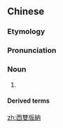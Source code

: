 {{also|西双版纳}}
==Chinese==
{{zh-forms|s=西双版纳}}
{{wikipedia|lang=zh}}

===Etymology===
{{rfe|lang=zh}}

===Pronunciation===
{{zh-pron
|m=xīshuāngbǎnnà
|ma=zh-cmn-西雙版納.ogg
|cat=n
}}

===Noun===
{{zh-noun}}

# {{zh-short|西雙版納傣族自治州|[[Xishuangbanna Dai Autonomous Prefecture]]}}

====Derived terms====
{{zh-der|西雙版納傣文|西雙版納傣語}}

{{zh-cat|Place names}}

[[zh:西雙版納]]